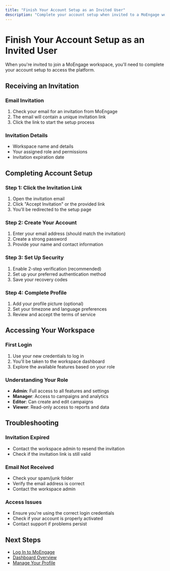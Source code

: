 ```yaml
---
title: "Finish Your Account Setup as an Invited User"
description: "Complete your account setup when invited to a MoEngage workspace"
---
```


# Finish Your Account Setup as an Invited User

When you're invited to join a MoEngage workspace, you'll need to complete your account setup to access the platform.

## Receiving an Invitation

### Email Invitation
1. Check your email for an invitation from MoEngage
2. The email will contain a unique invitation link
3. Click the link to start the setup process

### Invitation Details
- Workspace name and details
- Your assigned role and permissions
- Invitation expiration date

## Completing Account Setup

### Step 1: Click the Invitation Link
1. Open the invitation email
2. Click "Accept Invitation" or the provided link
3. You'll be redirected to the setup page

### Step 2: Create Your Account
1. Enter your email address (should match the invitation)
2. Create a strong password
3. Provide your name and contact information

### Step 3: Set Up Security
1. Enable 2-step verification (recommended)
2. Set up your preferred authentication method
3. Save your recovery codes

### Step 4: Complete Profile
1. Add your profile picture (optional)
2. Set your timezone and language preferences
3. Review and accept the terms of service

## Accessing Your Workspace

### First Login
1. Use your new credentials to log in
2. You'll be taken to the workspace dashboard
3. Explore the available features based on your role

### Understanding Your Role
- **Admin**: Full access to all features and settings
- **Manager**: Access to campaigns and analytics
- **Editor**: Can create and edit campaigns
- **Viewer**: Read-only access to reports and data

## Troubleshooting

### Invitation Expired
- Contact the workspace admin to resend the invitation
- Check if the invitation link is still valid

### Email Not Received
- Check your spam/junk folder
- Verify the email address is correct
- Contact the workspace admin

### Access Issues
- Ensure you're using the correct login credentials
- Check if your account is properly activated
- Contact support if problems persist

## Next Steps

- [Log In to MoEngage](/log-in-to-moengage)
- [Dashboard Overview](/dashboard-overview)
- [Manage Your Profile](/manage-your-profile)
